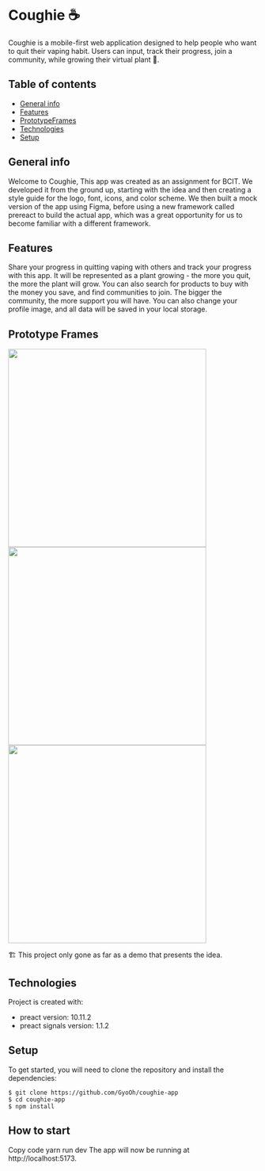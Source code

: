 # Coughie ☕

Coughie is a mobile-first web application designed to help people who want to quit their vaping habit. Users can input, track their progress, join a community, while growing their virtual plant 🌱.

## Table of contents

- [General info](#general-info)
- [Features](#featuresj)
- [PrototypeFrames](#PrototypeFrames)
- [Technologies](#technologies)
- [Setup](#setup)

## General info

Welcome to Coughie, This app was created as an assignment for BCIT. We developed it from the ground up, starting with the idea and then creating a style guide for the logo, font, icons, and color scheme. We then built a mock version of the app using Figma, before using a new framework called prereact to build the actual app, which was a great opportunity for us to become familiar with a different framework.

## Features

Share your progress in quitting vaping with others and track your progress with this app.
It will be represented as a plant growing - the more you quit, the more the plant will grow.
You can also search for products to buy with the money you save, and find communities to join. The bigger the community, the more support you will have. You can also change your profile image, and all data will be saved in your local storage.

## Prototype Frames

<div className={'flex gap-2 flex-wrap flex-col md:flex-row'}>
  <img src="https://user-images.githubusercontent.com/37903573/209577989-56a17da8-0cea-4404-8f41-2e47e909bf55.png" height="400" width={200}/>
  <img src="https://user-images.githubusercontent.com/37903573/209577950-2188d194-4ab1-4637-862f-b0e65908b851.png" height="400" width={200}/>
  <img src="https://user-images.githubusercontent.com/37903573/209578030-7704c50f-4074-45b4-bb66-af43394af0ed.png" height="400" width={200}/>
</div>

🏗️
This project only gone as far as a demo that presents the idea.

## Technologies

Project is created with:

- preact version: 10.11.2
- preact signals version: 1.1.2

## Setup

To get started, you will need to clone the repository and install the dependencies:

```
$ git clone https://github.com/GyoOh/coughie-app
$ cd coughie-app
$ npm install
```

## How to start

Copy code
yarn run dev
The app will now be running at http://localhost:5173.
